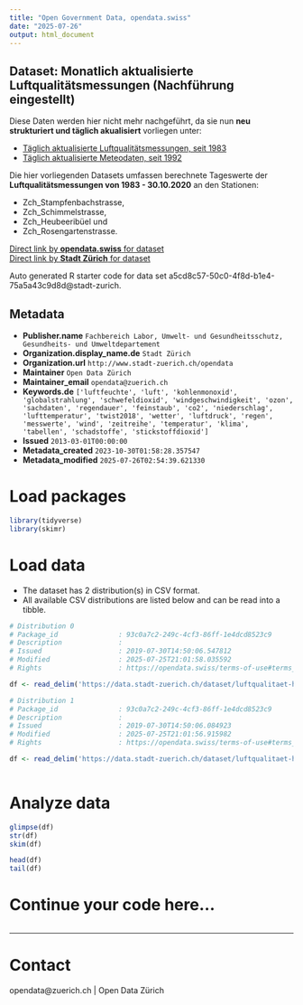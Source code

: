 ```yaml
---
title: "Open Government Data, opendata.swiss"
date: "2025-07-26"
output: html_document
---
```


## Dataset: Monatlich aktualisierte Luftqualitätsmessungen (Nachführung eingestellt)

Diese Daten werden hier nicht mehr nachgeführt, da sie nun **neu strukturiert und täglich akualisiert** vorliegen unter:

- [Täglich aktualisierte Luftqualitätsmessungen, seit 1983](https://data.stadt-zuerich.ch/dataset/ugz_luftschadstoffmessung_tageswerte)
- [Täglich aktualisierte Meteodaten, seit 1992](https://data.stadt-zuerich.ch/dataset/ugz_meteodaten_tagesmittelwerte)

Die hier vorliegenden Datasets umfassen berechnete Tageswerte der **Luftqualitätsmessungen von 1983 - 30.10.2020** an den Stationen: 

- Zch_Stampfenbachstrasse, 
- Zch_Schimmelstrasse, 
- Zch_Heubeeribüel und 
- Zch_Rosengartenstrasse.

[Direct link by **opendata.swiss** for dataset](https://opendata.swiss/de/dataset/monatlich-aktualisierte-luftqualitatsmessungen-nachfuhrung-eingestellt)<br>
[Direct link by **Stadt Zürich** for dataset](https://data.stadt-zuerich.ch/dataset/luftqualitaet-historisierte-messungen)

Auto generated R starter code for data set a5cd8c57-50c0-4f8d-b1e4-75a5a43c9d8d@stadt-zurich.

## Metadata

- **Publisher.name** `Fachbereich Labor, Umwelt- und Gesundheitsschutz, Gesundheits- und Umweltdepartement`
- **Organization.display_name.de** `Stadt Zürich`
- **Organization.url** `http://www.stadt-zuerich.ch/opendata`
- **Maintainer** `Open Data Zürich`
- **Maintainer_email** `opendata@zuerich.ch`
- **Keywords.de** `['luftfeuchte', 'luft', 'kohlenmonoxid', 'globalstrahlung', 'schwefeldioxid', 'windgeschwindigkeit', 'ozon', 'sachdaten', 'regendauer', 'feinstaub', 'co2', 'niederschlag', 'lufttemperatur', 'twist2018', 'wetter', 'luftdruck', 'regen', 'messwerte', 'wind', 'zeitreihe', 'temperatur', 'klima', 'tabellen', 'schadstoffe', 'stickstoffdioxid']`
- **Issued** `2013-03-01T00:00:00`
- **Metadata_created** `2023-10-30T01:58:28.357547`
- **Metadata_modified** `2025-07-26T02:54:39.621330`


# Load packages

```r

library(tidyverse)
library(skimr)

```

# Load data

-   The dataset has 2 distribution(s) in CSV format.
-   All available CSV distributions are listed below and can be read into a tibble.

```r

# Distribution 0
# Package_id               : 93c0a7c2-249c-4cf3-86ff-1e4dcd8523c9
# Description              : 
# Issued                   : 2019-07-30T14:50:06.547812
# Modified                 : 2025-07-25T21:01:58.035592
# Rights                   : https://opendata.swiss/terms-of-use#terms_open

df <- read_delim('https://data.stadt-zuerich.ch/dataset/luftqualitaet-historisierte-messungen/download/ugz_luftqualitaetsmessungen_1983-2011.csv')

# Distribution 1
# Package_id               : 93c0a7c2-249c-4cf3-86ff-1e4dcd8523c9
# Description              : 
# Issued                   : 2019-07-30T14:50:06.084923
# Modified                 : 2025-07-25T21:01:56.915982
# Rights                   : https://opendata.swiss/terms-of-use#terms_open

df <- read_delim('https://data.stadt-zuerich.ch/dataset/luftqualitaet-historisierte-messungen/download/ugz_luftqualitaetsmessung_seit-2012.csv')



```

# Analyze data

```r

glimpse(df)
str(df)
skim(df)

head(df)
tail(df)

```

# Continue your code here...

```r

```

------------------------------------------------------------------------

# Contact

opendata@zuerich.ch | Open Data Zürich
